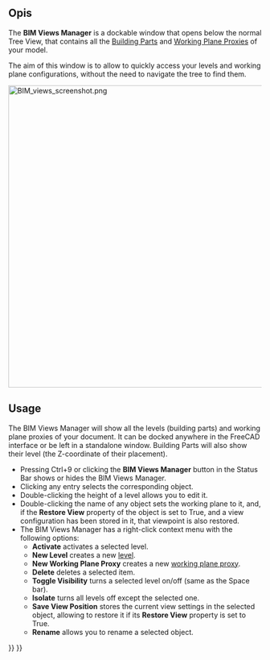 <languages/>

{{Docnav
|[[BIM_Setup|Setup]]
|[[BIM_ProjectManager|ProjectManager]]
|[[BIM_Workbench|BIM]]
|IconL=BIM_Setup.svg
|IconR=BIM_ProjectManager.svg
|IconC=Workbench_BIM.svg
}}

{{GuiCommand
|Name=BIM Views
|MenuLocation=Manage → Views Manager
|Workbenches=[[BIM_Workbench|BIM]]
}}

<span id="Description"></span>
==Opis==

The '''BIM Views Manager''' is a dockable window that opens below the normal Tree View, that contains all the [[Arch_BuildingPart|Building Parts]] and [[Draft_WorkingPlaneProxy|Working Plane Proxies]] of your model.

The aim of this window is to allow to quickly access your levels and working plane configurations, without the need to navigate the tree to find them.

[[Image:BIM_views_screenshot.png|600px]]
{{Caption|The BIM Views Manager}}

==Usage==

The BIM Views Manager will show all the levels (building parts) and working plane proxies of your document. It can be docked anywhere in the FreeCAD interface or be left in a standalone window. Building Parts will also show their level (the Z-coordinate of their placement).

* Pressing Ctrl+9 or clicking the '''BIM Views Manager''' button in the Status Bar shows or hides the BIM Views Manager.
* Clicking any entry selects the corresponding object.
* Double-clicking the height of a level allows you to edit it.
* Double-clicking the name of any object sets the working plane to it, and, if the '''Restore View''' property of the object is set to True, and a view configuration has been stored in it, that viewpoint is also restored.
* The BIM Views Manager has a right-click context menu with the following options:
** '''Activate''' activates a selected level.
** '''New Level''' creates a new [[Arch_BuildingPart|level]].
** '''New Working Plane Proxy''' creates a new [[Draft_WorkingPlaneProxy|working plane proxy]].
** '''Delete''' deletes a selected item.
** '''Toggle Visibility''' turns a selected level on/off (same as the Space bar).
** '''Isolate''' turns all levels off except the selected one.
** '''Save View Position''' stores the current view settings in the selected object, allowing to restore it if its '''Restore View''' property is set to True.
** '''Rename''' allows you to rename a selected object.


{{Docnav
|[[BIM_Setup|Setup]]
|[[BIM_ProjectManager|ProjectManager]]
|[[BIM_Workbench|BIM]]
|IconL=BIM_Setup.svg
|IconR=BIM_ProjectManager.svg
|IconC=Workbench_BIM.svg
}}

{{BIM_Tools_navi{{#translation:}}}}
{{Userdocnavi{{#translation:}}}}